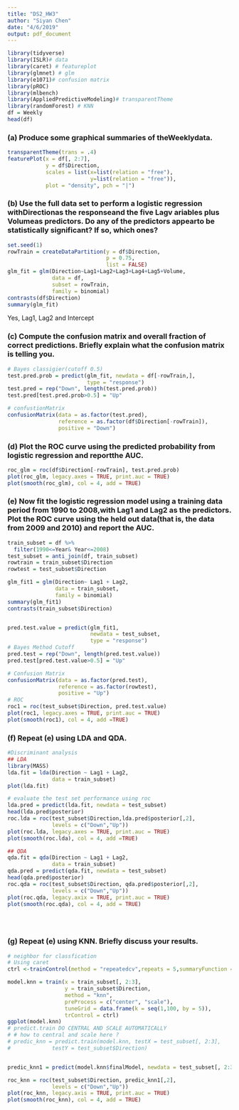 ```yaml
---
title: "DS2_HW3"
author: "Siyan Chen"
date: "4/6/2019"
output: pdf_document
---
```


```r
library(tidyverse)
library(ISLR)# data
library(caret) # featureplot
library(glmnet) # glm
library(e1071)# confusion matrix
library(pROC)
library(mlbench)
library(AppliedPredictiveModeling)# transparentTheme
library(randomForest) # KNN
df = Weekly
head(df)
```

### (a)  Produce some graphical summaries of theWeeklydata.

```r
transparentTheme(trans = .4)
featurePlot(x = df[, 2:7],
            y = df$Direction,
            scales = list(x=list(relation = "free"),
                          y=list(relation = "free")),
            plot = "density", pch = "|")
```

### (b) Use the full data set to perform a logistic regression withDirectionas the responseand the five Lagv ariables plus Volumeas predictors.  Do any of the predictors appearto be statistically significant?  If so, which ones?

```r
set.seed(1)
rowTrain = createDataPartition(y = df$Direction,
                               p = 0.75,
                               list = FALSE)
glm_fit = glm(Direction~Lag1+Lag2+Lag3+Lag4+Lag5+Volume,
              data = df,
              subset = rowTrain,
              family = binomial)
contrasts(df$Direction)
summary(glm_fit)
```
Yes, Lag1, Lag2 and Intercept 

### (c)  Compute  the  confusion  matrix  and  overall  fraction  of  correct  predictions.   Briefly explain what the confusion matrix is telling you.

```r
# Bayes classigier(cutoff 0.5)
test.pred.prob = predict(glm_fit, newdata = df[-rowTrain,],
                         type = "response")
test.pred = rep("Down", length(test.pred.prob))
test.pred[test.pred.prob>0.5] = "Up"

# confustionMatrix
confusionMatrix(data = as.factor(test.pred),
                reference = as.factor(df$Direction[-rowTrain]),
                positive = "Down")

```

### (d)  Plot the ROC curve using the predicted probability from logistic regression and reportthe AUC.

```r
roc_glm = roc(df$Direction[-rowTrain], test.pred.prob)
plot(roc_glm, legacy.axes = TRUE, print.auc = TRUE)
plot(smooth(roc_glm), col = 4, add = TRUE)
```



### (e)  Now fit the logistic regression model using a training data period from 1990 to 2008,with Lag1 and Lag2 as the predictors.  Plot the ROC curve using the held out data(that is, the data from 2009 and 2010) and report the AUC.

```r
train_subset = df %>% 
  filter(1990<=Year& Year<=2008)
test_subset = anti_join(df, train_subset)
rowtrain = train_subset$Direction
rowtest = test_subset$Direction

glm_fit1 = glm(Direction~ Lag1 + Lag2,
               data = train_subset,
               family = binomial)
summary(glm_fit1)
contrasts(train_subset$Direction)


pred.test.value = predict(glm_fit1,
                          newdata = test_subset,
                          type = "response")
# Bayes Method Cutoff
pred.test = rep("Down", length(pred.test.value))
pred.test[pred.test.value>0.5] = "Up"

# Confusion Matrix
confusionMatrix(data = as.factor(pred.test), 
                reference = as.factor(rowtest),
                positive = "Up")
# ROC
roc1 = roc(test_subset$Direction, pred.test.value)
plot(roc1, legacy.axes = TRUE, print.auc = TRUE)
plot(smooth(roc1), col = 4, add =TRUE)

```



### (f)  Repeat (e) using LDA and QDA.

```r
#Discriminant analysis
## LDA
library(MASS)
lda.fit = lda(Direction ~ Lag1 + Lag2,
              data = train_subset)
plot(lda.fit)

# evaluate the test set performance using roc
lda.pred = predict(lda.fit, newdata = test_subset)
head(lda.pred$posterior)
roc.lda = roc(test_subset$Direction,lda.pred$posterior[,2],
              levels = c("Down","Up"))
plot(roc.lda, legacy.axes = TRUE, print.auc = TRUE)
plot(smooth(roc.lda), col = 4, add =TRUE)

## QDA
qda.fit = qda(Direction ~ Lag1 + Lag2,
              data = train_subset)
qda.pred = predict(qda.fit, newdata = test_subset)
head(qda.pred$posterior)
roc.qda = roc(test_subset$Direction, qda.pred$posterior[,2],
              levels = c("Down","Up"))
plot(roc.qda, legacy.axix = TRUE, print.auc = TRUE)
plot(smooth(roc.qda), col = 4, add = TRUE)


 
```


### (g)  Repeat (e) using KNN. Briefly discuss your results.

```r
# neighbor for classfication 
# Using caret
ctrl <-trainControl(method = "repeatedcv",repeats = 5,summaryFunction = twoClassSummary,classProbs = TRUE)

model.knn = train(x = train_subset[, 2:3],
                  y = train_subset$Direction,
                  method = "knn",
                  preProcess = c("center", "scale"),
                  tuneGrid = data.frame(k = seq(1,100, by = 5)),
                  trControl = ctrl)
ggplot(model.knn)
# predict.train DO CENTRAL AND SCALE AUTOMATICALLY
# # how to central and scale here ?
# predic_knn = predict.train(model.knn, testX = test_subset[, 2:3],
#             testY = test_subset$Direction)


predic_knn1 = predict(model.knn$finalModel, newdata = test_subset[, 2:3])

roc_knn = roc(test_subset$Direction, predic_knn1[,2],
              levels = c("Down","Up"))
plot(roc_knn, legacy.axis = TRUE, print.auc = TRUE)
plot(smooth(roc_knn), col = 4, add = TRUE)


```

